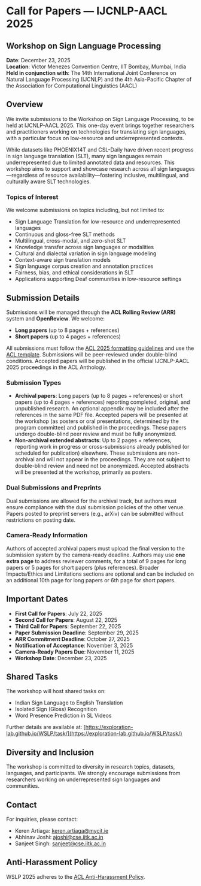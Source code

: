 # Call for Papers — IJCNLP-AACL 2025

## Workshop on Sign Language Processing

**Date**: December 23, 2025  
**Location**: Victor Menezes Convention Centre, IIT Bombay, Mumbai, India  
**Held in conjunction with**: The 14th International Joint Conference on Natural Language Processing (IJCNLP) and the 4th Asia-Pacific Chapter of the Association for Computational Linguistics (AACL)

## Overview

We invite submissions to the Workshop on Sign Language Processing, to be held at IJCNLP-AACL 2025. This one-day event brings together researchers and practitioners working on technologies for translating sign languages, with a particular focus on low-resource and underrepresented contexts. 

While datasets like PHOENIX14T and CSL-Daily have driven recent progress in sign language translation (SLT), many sign languages remain underrepresented due to limited annotated data and resources. This workshop aims to support and showcase research across all sign languages—regardless of resource availability—fostering inclusive, multilingual, and culturally aware SLT technologies.

### Topics of Interest

We welcome submissions on topics including, but not limited to:

- Sign Language Translation for low-resource and underrepresented languages
- Continuous and gloss-free SLT methods
- Multilingual, cross-modal, and zero-shot SLT
- Knowledge transfer across sign languages or modalities
- Cultural and dialectal variation in sign language modeling
- Context-aware sign translation models
- Sign language corpus creation and annotation practices
- Fairness, bias, and ethical considerations in SLT
- Applications supporting Deaf communities in low-resource settings

## Submission Details

Submissions will be managed through the **ACL Rolling Review (ARR)** system and **OpenReview**. We welcome:

- **Long papers** (up to 8 pages + references)
- **Short papers** (up to 4 pages + references)

All submissions must follow the [ACL 2025 formatting guidelines](https://acl-org.github.io/ACLPUB/formatting.html) and use the [ACL template](https://www.overleaf.com/latex/templates/association-for-computational-linguistics-acl-conference/jvxskxpnznfj). Submissions will be peer-reviewed under double-blind conditions. Accepted papers will be published in the official IJCNLP-AACL 2025 proceedings in the ACL Anthology.

### Submission Types

- **Archival papers**: Long papers (up to 8 pages + references) or short papers (up to 4 pages + references) reporting completed, original, and unpublished research. An optional appendix may be included after the references in the same PDF file. Accepted papers will be presented at the workshop (as posters or oral presentations, determined by the program committee) and published in the proceedings. These papers undergo double-blind peer review and must be fully anonymized.
- **Non-archival extended abstracts**: Up to 2 pages + references, reporting work in progress or cross-submissions already published (or scheduled for publication) elsewhere. These submissions are non-archival and will not appear in the proceedings. They are not subject to double-blind review and need not be anonymized. Accepted abstracts will be presented at the workshop, primarily as posters.

### Dual Submissions and Preprints

Dual submissions are allowed for the archival track, but authors must ensure compliance with the dual submission policies of the other venue. Papers posted to preprint servers (e.g., arXiv) can be submitted without restrictions on posting date.

### Camera-Ready Information

Authors of accepted archival papers must upload the final version to the submission system by the camera-ready deadline. Authors may use **one extra page** to address reviewer comments, for a total of 9 pages for long papers or 5 pages for short papers (plus references). Broader Impacts/Ethics and Limitations sections are optional and can be included on an additional 10th page for long papers or 6th page for short papers.

## Important Dates

- **First Call for Papers**: July 22, 2025
- **Second Call for Papers**: August 22, 2025
- **Third Call for Papers**: September 22, 2025
- **Paper Submission Deadline**: September 29, 2025
- **ARR Commitment Deadline**: October 27, 2025
- **Notification of Acceptance**: November 3, 2025
- **Camera-Ready Papers Due**: November 11, 2025
- **Workshop Date**: December 23, 2025

## Shared Tasks

The workshop will host shared tasks on:

- Indian Sign Language to English Translation
- Isolated Sign (Gloss) Recognition
- Word Presence Prediction in SL Videos

Further details are available at: [https://exploration-lab.github.io/WSLP/task/](https://exploration-lab.github.io/WSLP/task/)

## Diversity and Inclusion

The workshop is committed to diversity in research topics, datasets, languages, and participants. We strongly encourage submissions from researchers working on underrepresented sign languages and communities.


## Contact

For inquiries, please contact:  
- Keren Artiaga: [keren.artiaga@mycit.ie](mailto:keren.artiaga@mycit.ie)  
- Abhinav Joshi: [ajoshi@cse.iitk.ac.in](mailto:ajoshi@cse.iitk.ac.in)  
- Sanjeet Singh: [sanjeet@cse.iitk.ac.in](mailto:sanjeet@cse.iitk.ac.in)

## Anti-Harassment Policy

WSLP 2025 adheres to the [ACL Anti-Harassment Policy](https://www.aclweb.org/adminwiki/index.php/Anti-Harassment_Policy).


